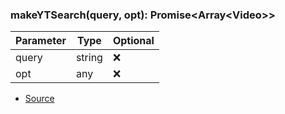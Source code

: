 ### makeYTSearch(query, opt): Promise\<Array\<Video>>
| Parameter | Type | Optional |
| ----------- | ----------- | ----------- |
| query | string | ❌ |
| opt | any | ❌ |


- [Source](https://github.com/Androz2091/discord-player/blob/cd5cf97/packages/extractor/src/extractors/common/helper.ts#L134)